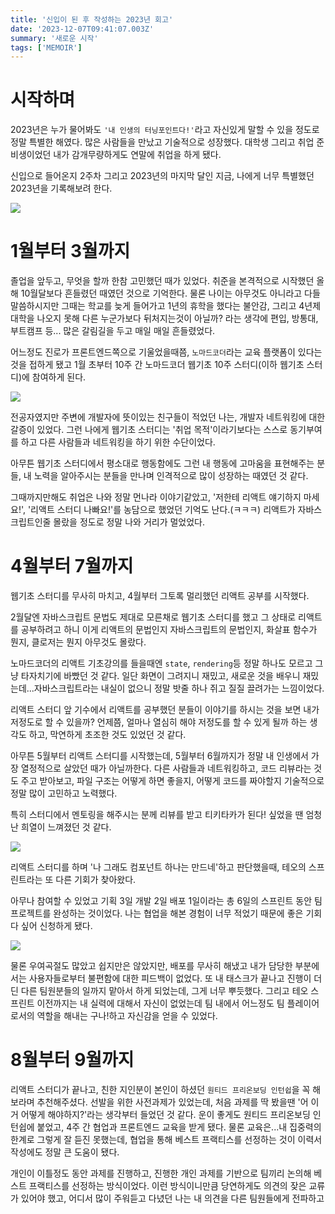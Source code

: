 ```yaml
---
title: '신입이 된 후 작성하는 2023년 회고'
date: '2023-12-07T09:41:07.003Z'
summary: '새로운 시작'
tags: ['MEMOIR']
---
```


# 시작하며

2023년은 누가 물어봐도 `'내 인생의 터닝포인트다!'`라고 자신있게 말할 수 있을 정도로 정말 특별한 해였다.
많은 사람들을 만났고 기술적으로 성장했다. 대학생 그리고 취업 준비생이었던 내가 감개무량하게도 연말에 취업을 하게 됐다.

신입으로 들어온지 2주차 그리고 2023년의 마지막 달인 지금, 나에게 너무 특별했던 2023년을 기록해보려 한다.

<img src="https://github.com/YeongseoYoon/yeongseo-blog/assets/86523545/134e4d06-ca3d-4b2a-ab90-c4803b2c7451" />

# 1월부터 3월까지

졸업을 앞두고, 무엇을 할까 한참 고민했던 때가 있었다.
취준을 본격적으로 시작했던 올해 10월달보다 흔들렸던 때였던 것으로 기억한다.
물론 나이는 아무것도 아니라고 다들 말씀하시지만 그때는 학교를 늦게 들어가고 1년의 휴학을 했다는 불안감, 그리고 4년제 대학을 나오지 못해 다른 누군가보다 뒤처지는것이 아닐까? 라는
생각에 편입, 방통대, 부트캠프 등... 많은 갈림길을 두고 매일 매일 흔들렸었다.

어느정도 진로가 프론트엔드쪽으로 기울었을때쯤, `노마드코더`라는 교육 플랫폼이 있다는 것을 접하게 됐고 1월 초부터 10주 간 노마드코더 웹기초 10주 스터디(이하 웹기초 스터디)에 참여하게 된다.

<img src="https://github.com/YeongseoYoon/yeongseo-blog/assets/86523545/59283e1e-5b38-4f6c-8320-83426c462bd8" />

전공자였지만 주변에 개발자에 뜻이있는 친구들이 적었던 나는, 개발자 네트워킹에 대한 갈증이 있었다.
그런 나에게 웹기초 스터디는 '취업 목적'이라기보다는 스스로 동기부여를 하고 다른 사람들과 네트워킹을 하기 위한 수단이었다.

아무튼 웹기초 스터디에서 평소대로 행동함에도 그런 내 행동에 고마움을 표현해주는 분들, 내 노력을 알아주시는 분들을 만나며 인격적으로 많이 성장하는 때였던 것 같다.

그때까지만해도 취업은 나와 정말 먼나라 이야기같았고, '저한테 리액트 얘기하지 마세요!', '리액트 스터디 나빠요!'를 농담으로 했었던 기억도 난다.(ㅋㅋㅋ) 리액트가 자바스크립트인줄 몰랐을 정도로 정말 나와 거리가 멀었었다.

# 4월부터 7월까지

웹기초 스터디를 무사히 마치고, 4월부터 그토록 멀리했던 리액트 공부를 시작했다.

2월달엔 자바스크립트 문법도 제대로 모른채로 웹기초 스터디를 했고 그 상태로 리액트를 공부하려고 하니 이게 리액트의 문법인지 자바스크립트의 문법인지, 화살표 함수가 뭔지, 클로저는 뭔지 아무것도 몰랐다.

노마드코더의 리액트 기초강의를 들을때엔 `state`, `rendering`등 정말 하나도 모르고 그냥 타자치기에 바빴던 것 같다.
일단 화면이 그려지니 재밌고, 새로운 것을 배우니 재밌는데...자바스크립트라는 내실이 없으니 정말 밧줄 하나 쥐고 질질 끌려가는 느낌이었다.

리액트 스터디 앞 기수에서 리액트를 공부했던 분들이 이야기를 하시는 것을 보면 내가 저정도로 할 수 있을까? 언제쯤, 얼마나 열심히 해야 저정도를 할 수 있게 될까 하는 생각도 하고, 막연하게 초조한 것도 있었던 것 같다.

아무튼 5월부터 리액트 스터디를 시작했는데, 5월부터 6월까지가 정말 내 인생에서 가장 열정적으로 살았던 때가 아닐까한다.
다른 사람들과 네트워킹하고, 코드 리뷰라는 것도 주고 받아보고, 파일 구조는 어떻게 하면 좋을지, 어떻게 코드를 짜야할지 기술적으로 정말 많이 고민하고 노력했다.

특히 스터디에서 멘토링을 해주시는 분께 리뷰를 받고 티키타카가 된다! 싶었을 땐 엄청난 희열이 느껴졌던 것 같다.

<img src="https://github.com/YeongseoYoon/disney-app/assets/86523545/6e076ad0-6234-4ca8-8e29-7e36a6ab77ce" />

리액트 스터디를 하며 '나 그래도 컴포넌트 하나는 만드네'하고 판단했을때, 테오의 스프린트라는 또 다른 기회가 찾아왔다.

아무나 참여할 수 있었고 기획 3일 개발 2일 배포 1일이라는 총 6일의 스프린트 동안 팀 프로젝트를 완성하는 것이었다.
나는 협업을 해본 경험이 너무 적었기 때문에 좋은 기회다 싶어 신청하게 됐다.

<img src="https://github.com/YeongseoYoon/search-clinicaltrial/assets/86523545/5e9e6dac-6d60-4681-afde-42ff378f930e" />

물론 우여곡절도 많았고 쉽지만은 않았지만, 배포를 무사히 해냈고 내가 담당한 부분에서는 사용자들로부터 불편함에 대한 피드백이 없었다.
또 내 태스크가 끝나고 진행이 더딘 다른 팀원분들의 일까지 맡아서 하게 되었는데, 그게 너무 뿌듯했다. 그리고 테오 스프린트 이전까지는 내 실력에 대해서 자신이 없었는데 팀 내에서 어느정도 팀 플레이어로서의 역할을 해내는 구나!하고 자신감을 얻을 수 있었다.

# 8월부터 9월까지

리액트 스터디가 끝나고, 친한 지인분이 본인이 하셨던 `원티드 프리온보딩 인턴쉽`을 꼭 해보라며 추천해주셨다.
선발을 위한 사전과제가 있었는데, 처음 과제를 딱 봤을땐 '어 이거 어떻게 해야하지?'라는 생각부터 들었던 것 같다. 운이 좋게도 원티드 프리온보딩 인턴쉽에 붙었고, 4주 간 협업과 프론트엔드 교육을 받게 됐다.
물론 교육은...내 집중력의 한계로 그렇게 잘 듣진 못했는데, 협업을 통해 베스트 프랙티스를 선정하는 것이 이력서 작성에도 정말 큰 도움이 됐다.

개인이 이틀정도 동안 과제를 진행하고, 진행한 개인 과제를 기반으로 팀끼리 논의해 베스트 프랙티스를 선정하는 방식이었다.
이런 방식이니만큼 당연하게도 의견의 잦은 교류가 있어야 했고, 어디서 많이 주워듣고 다녔던 나는 내 의견을 다른 팀원들에게 전파하고

